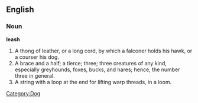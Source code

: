==English==

===Noun===

'''leash'''

#A thong of leather, or a long cord, by which a falconer holds his hawk, or a courser his dog.
#A brace and a half; a tierce; three; three creatures of any kind, especially greyhounds, foxes, bucks, and hares; hence, the number three in general.
#A string with a loop at the end for lifting warp threads, in a loom.
[[Category:Dog]]